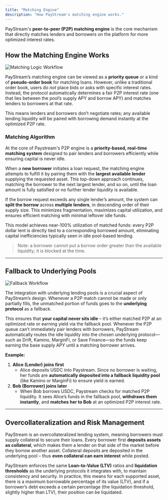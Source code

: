 ```yaml
---
title: "Matching Engine"
description: "How PayStream's matching engine works."
---
```





PayStream's **peer-to-peer (P2P) matching engine** is the core mechanism that directly matches lenders and borrowers on the platform for more optimized interest rates.

## How the Matching Engine Works

![Matching Logic Workflow](./images/matching-logic-workflow.png)

PayStream’s matching engine can be viewed as a **priority queue** or a kind of **pseudo-order book** for matching loans. However, unlike a traditional order book, users do *not* place bids or asks with specific interest rates. Instead, the protocol automatically determines a fair P2P interest rate (one that lies between the pool’s supply APY and borrow APY) and matches lenders to borrowers at that rate.

This means lenders and borrowers don’t negotiate rates; any available lending liquidity will be paired with borrowing demand instantly at the optimized P2P rate.

### Matching Algorithm

At the core of Paystream's P2P engine is a **priority-based, real-time matching system** designed to pair lenders and borrowers efficiently while ensuring capital is never idle.

When a **new borrower** initiates a loan request, the matching engine attempts to fulfill it by pairing them with the **largest available lender** supplying the requested asset. This top-down approach continues, matching the borrower to the next largest lender, and so on, until the loan amount is fully satisfied or no further lender liquidity is available.

If the borrow request exceeds any single lender’s amount, the system can **split the borrow** across **multiple lenders**, in descending order of their supply size. This minimizes fragmentation, maximizes capital utilization, and ensures efficient matching with minimal leftover idle funds.

This model achieves near-100% utilization of matched funds: every P2P dollar lent is directly tied to a corresponding borrowed amount, eliminating capital inefficiencies typically seen in idle pool-based lending.

> Note: a borrower cannot put a borrow order greater than the available liquidity; it is blocked at the time.



---

## Fallback to Underlying Pools

![Fallback Workflow](./images/fallback-workflow.png)

The integration with underlying lending pools is a crucial aspect of PayStream’s design. Whenever a P2P match cannot be made or only partially fills, the unmatched portion of funds goes to the **underlying protocol** as a fallback.

This ensures that **your capital never sits idle** – it’s either matched P2P at an optimized rate or earning yield via the fallback pool.
Whenever the P2P queue can’t immediately pair lenders with borrowers, PayStream automatically routes the idle liquidity into the chosen underlying protocol—such as Drift, Kamino, MarginFi, or Save Finance—so the funds keep earning the base supply APY until a matching borrower arrives.


**Example:**

1. **Alice (Lender) joins first**
    - Alice deposits USDC into Paystream. Since no borrower is waiting, her funds are **automatically deposited into a fallback liquidity pool** (like Kamino or MarginFi) to ensure yield is earned.
2. **Bob (Borrower) joins later**
    - When Bob borrows USDC, Paystream checks for matched P2P liquidity. It sees Alice’s funds in the fallback pool, **withdraws them instantly**, and **matches her to Bob** at an optimized P2P interest rate.

---

## Overcollateralization and Risk Management

PayStream is an overcollateralized lending system, meaning borrowers must supply collateral to secure their loans. Every borrower first **deposits assets as collateral**, which makes them a lender on that side of the market before they borrow another asset. Collateral deposits are deposited in the underlying pool – thus **even collateral can earn interest** while posted.

PayStream enforces the same **Loan-to-Value (LTV)** ratios and **liquidation thresholds** as the underlying protocols it integrates with, to maintain consistency and security. In practice, this means for each supported asset, there is a maximum borrowable percentage of its value (LTV), and if a borrower’s debt exceeds a certain percentage (the liquidation threshold, slightly higher than LTV), their position can be liquidated. 